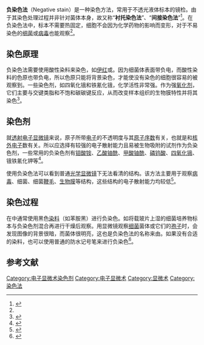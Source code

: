 '''负染色法'''（Negative stain）是一种染色方法，常用于不透光液体标本的镜检。由于其染色处理过程并非针对菌体本身，故又称“'''衬托染色法'''”、“'''间接染色法'''”<ref name="scu">{{cite web|url=http://www.scu.edu.tw/microbio/proj/charact/stain/negtv.htm|title=負染色|publisher=東吳大學|accessdate=2009-08-18|archive-date=2021-04-26|archive-url=https://web.archive.org/web/20210426145048/http://www.scu.edu.tw/microbio/proj/charact/stain/negtv.htm|dead-url=no}}</ref>。在负染色法中，标本不需要热固定，细胞不会因为化学药物的影响而变形，对于不易染色的[[细菌|细菌]]或[[病毒|病毒]]也能观察<ref name="scu"/>。

== 染色原理 ==
负染色法需要使用酸性染料来染色，如[[伊红|伊红]]或{{link-en|苯胺黑|Nigrosin}}。因为细菌体表面带负电，而酸性染料的色原也带负电，所以色原只能将背景染色，才能使没有染色的细胞很容易的被观察到。一些染色剂，如四氧化锇和铁氰化锇，化学活性非常强。作为强[[氧化剂|氧化剂]]，它们主要与交键类脂和不饱和碳碳键反应，从而改变样本组织的生物膜特性并将其染色<ref>{{cite book|pages=45-61|url=http://books.google.co.jp/books?id=nfsVMH8it1kC&hl=en|title=Principles and techniques of electron microscopy: biological applications|author=M. A. Hayat|publisher=Cambridge University Press|year=2000|isbn=0521632870|deadurl=yes|archiveurl=https://web.archive.org/web/20120224204119/http://books.google.co.jp/books?id=nfsVMH8it1kC&hl=en|archivedate=2012-02-24|access-date=2009-08-18}}</ref>。

== 染色剂 ==
就[[透射电子显微镜|透射电子显微镜]]来说，原子所带[[电子|电子]]的不透明度与其[[原子序数|原子序数]]有关，也就是和[[核外电子|核外电子]]数有关。所以应选择有较强的电子散射能力且易被生物吸附的试剂作为负染色剂，一些常用的负染色剂有[[钼酸铵|钼酸铵]]、[[乙酸铀酰|乙酸铀酰]]、[[甲酸铀酰|甲酸铀酰]]、[[磷钨酸|磷钨酸]]、[[四氧化锇|四氧化锇]]、锇铁氰化钾等<ref>{{cite book|title=Role of the sarcoplasmic reticulum in smooth muscle|url=https://archive.org/details/rolesarcoplasmic00foun|author=D. Chadwick|publisher=John Wiley and Sons|year=2002|isbn=0470844795|pages=[https://archive.org/details/rolesarcoplasmic00foun/page/n270 259]-264}}</ref>。

使用负染色法可以看到普通[[光学显微镜|光学显微镜]]下无法看清的结构。该方法主要用于观察[[病毒|病毒]]、细菌、细菌[[鞭毛|鞭毛]]、[[生物膜|生物膜]]等结构，这些结构的电子散射能力均较低<ref name="Bozzola">{{cite book|isbn=9780763701925|chapter=Specimen Preparation for Transmission Electron Microscopy|pages=21-31|url=http://books.google.de/books?id=RqSMzR-IXk0C&pg=PA21|first=John J.|last=Bozzola|coauthor=Russell, Lonnie D.|year=1999|publisher=Jones and Bartlett|location=Sudbury, Mass.|title=Electron microscopy : principles and techniques for biologists|access-date=2009-08-18|archive-date=2014-05-02|archive-url=https://web.archive.org/web/20140502003841/http://books.google.de/books?id=RqSMzR-IXk0C&pg=PA21|dead-url=no}}</ref>。

== 染色过程 ==
在{{link-en|亮视野显微镜术|Bright field microscopy}}中通常使用黑色[[染料|染料]]（如苯胺黑）进行负染色。如将载玻片上湿的细菌培养物标本与负染色剂混合再进行干燥后观察。用显微镜观察[[细菌|细菌]]菌体或它们的[[孢子|孢子]]时，会发现图像的背景很暗，而菌体很明亮，这也是负染色法的名称来由。如果没有合适的染料，也可以使用普通的防水记号笔来进行负染色<ref>{{cite web|url=http://aem.asm.org/cgi/content/abstract/57/6/1858|title=S. Woeste and P. Demchick (1991). Appl Environ Microbiol. 57(6): 1858-1859|publisher=American Society for Microbiology|accessdate=2009-08-18|archive-date=2011-09-27|archive-url=https://web.archive.org/web/20110927141410/http://aem.asm.org/cgi/content/abstract/57/6/1858|dead-url=no}}</ref>。

==参考文献==
{{reflist}}

[[Category:电子显微术染色剂|Category:电子显微术染色剂]]
[[Category:电子显微术|Category:电子显微术]]
[[Category:显微术|Category:显微术]]
[[Category:染色法|Category:染色法]]